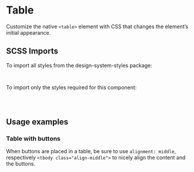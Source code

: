 
<Meta of={TableStories} />

# Table

<div className="lead">
  Customize the native <code>&lt;table&gt;</code> element with CSS that changes the element’s
  initial appearance.
</div>

<Canvas of={TableStories.Default} />
<div className="hide-col-default">
  <Controls of={TableStories.Default} />
</div>

## SCSS Imports

To import all styles from the design-system-styles package:

```scss
@use '@swisspost/design-system-styles/index.scss';
```

To import only the styles required for this component:

```scss
@use '@swisspost/design-system-styles/basics.scss';
@use '@swisspost/design-system-styles/components/table.scss';
```

## Usage examples

### Table with buttons

When buttons are placed in a table, be sure to use `alignment: middle`, respectively `<tbody class="align-middle">` to nicely align the content and the buttons.

<Canvas of={TableStories.TableWithButtons} />
